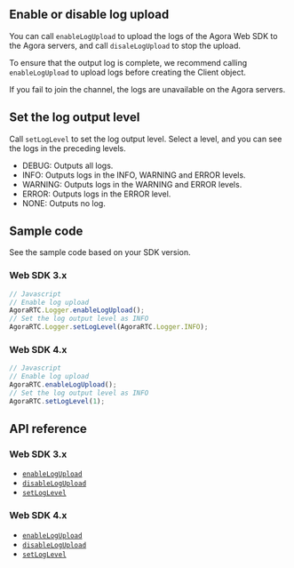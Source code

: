 ## Enable or disable log upload

You can call `enableLogUpload` to upload the logs of the Agora Web SDK to the Agora servers, and call `disaleLogUpload` to stop the upload.

To ensure that the output log is complete, we recommend calling `enableLogUpload` to upload logs before creating the Client object.

If you fail to join the channel, the logs are unavailable on the Agora servers.

## Set the log output level

Call `setLogLevel` to set the log output level. Select a level, and you can see the logs in the preceding levels.

- DEBUG: Outputs all logs.
- INFO: Outputs logs in the INFO, WARNING and ERROR levels.
- WARNING: Outputs logs in the WARNING and ERROR levels.
- ERROR: Outputs logs in the ERROR level.
- NONE: Outputs no log.

## Sample code

See the sample code based on your SDK version.

### Web SDK 3.x

```js
// Javascript
// Enable log upload
AgoraRTC.Logger.enableLogUpload();
// Set the log output level as INFO
AgoraRTC.Logger.setLogLevel(AgoraRTC.Logger.INFO);
```

### Web SDK 4.x

```js
// Javascript
// Enable log upload
AgoraRTC.enableLogUpload();
// Set the log output level as INFO
AgoraRTC.setLogLevel(1);
```

## API reference

### Web SDK 3.x

- [`enableLogUpload`](https://docs.agora.io/en/Interactive%20Broadcast/API%20Reference/web/modules/agorartc.logger.html#enablelogupload)
- [`disableLogUpload`](https://docs.agora.io/en/Interactive%20Broadcast/API%20Reference/web/modules/agorartc.logger.html#disablelogupload)
- [`setLogLevel`](https://docs.agora.io/en/Interactive%20Broadcast/API%20Reference/web/modules/agorartc.logger.html#setloglevel)

### Web SDK 4.x

- [`enableLogUpload`](https://docs.agora.io/en/Interactive%20Broadcast/API%20Reference/web_ng/interfaces/iagorartc.html#enablelogupload)
- [`disableLogUpload`](https://docs.agora.io/en/Interactive%20Broadcast/API%20Reference/web_ng/interfaces/iagorartc.html#disablelogupload)
- [`setLogLevel`](https://docs.agora.io/en/Interactive%20Broadcast/API%20Reference/web_ng/interfaces/iagorartc.html#setloglevel)